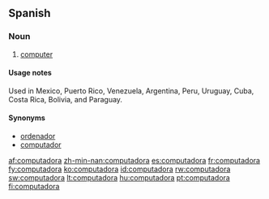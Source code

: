 ==Spanish==

===Noun===
{{es-noun-mf|m=computador|mpl=computadores}}

# [[computer]]

====Usage notes====
Used in Mexico, Puerto Rico, Venezuela, Argentina, Peru, Uruguay, Cuba, Costa Rica, Bolivia, and Paraguay.

====Synonyms====
*[[ordenador]] {{m}}
*[[computador]] {{m}}

[[af:computadora]]
[[zh-min-nan:computadora]]
[[es:computadora]]
[[fr:computadora]]
[[fy:computadora]]
[[ko:computadora]]
[[id:computadora]]
[[rw:computadora]]
[[sw:computadora]]
[[lt:computadora]]
[[hu:computadora]]
[[pt:computadora]]
[[fi:computadora]]